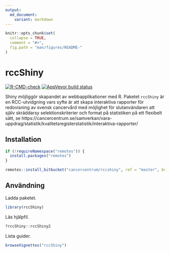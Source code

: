 ```yaml
---
output:
  md_document:
    variant: markdown
---
```


```r
knitr::opts_chunk$set(
  collapse = TRUE,
  comment = "#>",
  fig.path = "man/figures/README-"
)
```

# rccShiny

[![R-CMD-check](https://github.com/cancercentrum/rccshiny/actions/workflows/R-CMD-check.yaml/badge.svg)](https://github.com/cancercentrum/rccshiny/actions/workflows/R-CMD-check.yaml)
[![AppVeyor build status](https://ci.appveyor.com/api/projects/status/h81m5d2ie1p7tqt2/branch/develop?svg=true)](https://ci.appveyor.com/project/oc1lojo/rccshiny)

Shiny möjliggör skapandet av webbapplikationer med R. 
Paketet `rccShiny` är en RCC-utvidgning vars syfte är att skapa interaktiva rapporter för redovisning av svensk cancervård med möjlighet för slutanvändaren att själv skräddarsy selektionskriterier och format på statistiken på ett flexibelt sätt, 
se https://cancercentrum.se/samverkan/vara-uppdrag/statistik/kvalitetsregisterstatistik/interaktiva-rapporter/

## Installation

```r
if (!requireNamespace("remotes")) {
  install.packages("remotes")
}

remotes::install_bitbucket("cancercentrum/rccshiny", ref = "master", build_vignettes = TRUE)
```

## Användning

Ladda paketet.

```r
library(rccShiny)
```

Läs hjälpfil.

```r
?rccShiny::rccShiny2
```

Lista guider.

```r
browseVignettes("rccShiny")
```
